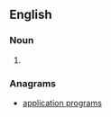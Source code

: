 ==English==

===Noun===
{{en-noun|head=[[applications]] [[program]]}}

# {{alternative form of|application program}}

===Anagrams===
* [[application programs#English|application programs]]